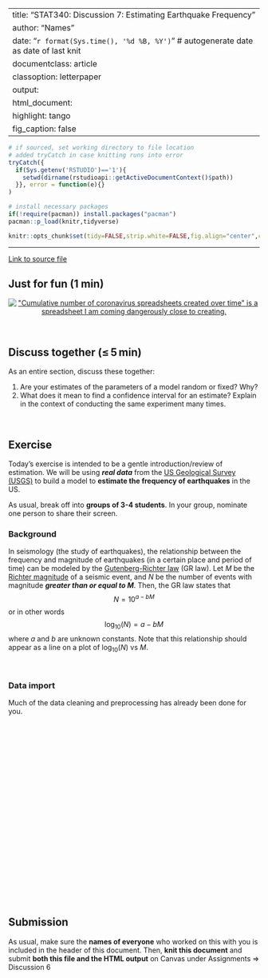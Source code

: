 
---
title:  "STAT340: Discussion 7: Estimating Earthquake Frequency"
author: "Names"
date:   "`r format(Sys.time(), '%d %B, %Y')`" # autogenerate date as date of last knit
documentclass: article
classoption: letterpaper
output:
  html_document:
    highlight: tango
    fig_caption: false
---

```r
# if sourced, set working directory to file location
# added tryCatch in case knitting runs into error
tryCatch({
  if(Sys.getenv('RSTUDIO')=='1'){
    setwd(dirname(rstudioapi::getActiveDocumentContext()$path))
  }}, error = function(e){}
)

# install necessary packages
if(!require(pacman)) install.packages("pacman")
pacman::p_load(knitr,tidyverse)

knitr::opts_chunk$set(tidy=FALSE,strip.white=FALSE,fig.align="center",comment=" #")
```

---

[Link to source file](ds07.Rmd)



## Just for fun (1 min)

<center><a href="https://xkcd.com/2429/"><img id="comic" src="https://imgs.xkcd.com/comics/exposure_models.png" title="&quot;Cumulative number of coronavirus spreadsheets created over time&quot; is a spreadsheet I am coming dangerously close to creating."></a></center>

<br/>



## Discuss together (≤ 5 min)

As an entire section, discuss these together:

1. Are your estimates of the parameters of a model random or fixed? Why?
2. What does it mean to find a confidence interval for an estimate? Explain in the context of conducting the same experiment many times.

<br/>



## Exercise

Today's exercise is intended to be a gentle introduction/review of estimation. We will be using _**real data**_ from the [US Geological Survey (USGS)](https://www.usgs.gov/natural-hazards/earthquake-hazards/earthquakes) to build a model to **estimate the frequency of earthquakes** in the US.

As usual, break off into **groups of 3-4 students**. In your group, nominate one person to share their screen.



### Background

In seismology (the study of earthquakes), the relationship between the frequency and magnitude of earthquakes (in a certain place and period of time) can be modeled by the [Gutenberg-Richter law](https://en.wikipedia.org/wiki/Gutenberg%E2%80%93Richter_law) (GR law). Let $M$ be the [Richter magnitude](https://en.wikipedia.org/wiki/Richter_magnitude_scale) of a seismic event, and $N$ be the number of events with magnitude _**greater than or equal to $M$**_. Then, the GR law states that $$N=10^{a-bM}$$ or in other words $$\log_{10}(N)=a-bM$$ where $a$ and $b$ are unknown constants. Note that this relationship should appear as a line on a plot of $\log_{10}(N)$ vs $M$.

<br/>



### Data import

Much of the data cleaning and preprocessing has already been done for you. 








<br/>

<br/>

<br/>

<br/>

<br/>

<br/>

<br/>

<br/>

<br/>

<br/>

<br/>

<br/>



## Submission

As usual, make sure the **names of everyone** who worked on this with you is included in the header of this document. Then, **knit this document** and submit **both this file and the HTML output** on Canvas under Assignments ⇒ Discussion 6
